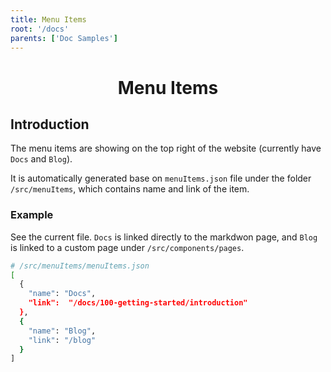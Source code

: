 ```yaml
---
title: Menu Items
root: '/docs'
parents: ['Doc Samples']
---
```


<h1 align="center">Menu Items</h1>


<Alert type="warning" message="Out of date" closeable={true} />

## Introduction

The menu items are showing on the top right of the website (currently have `Docs` and `Blog`).

It is automatically generated base on `menuItems.json` file under the folder `/src/menuItems`, which contains name and link of the item.

### Example

See the current file. `Docs` is linked directly to the markdwon page, and `Blog` is linked to a custom page under `/src/components/pages`.

```sh
# /src/menuItems/menuItems.json
[
  {
    "name": "Docs",
    "link":  "/docs/100-getting-started/introduction"
  },
  {
    "name": "Blog",
    "link": "/blog"
  }
]
```
